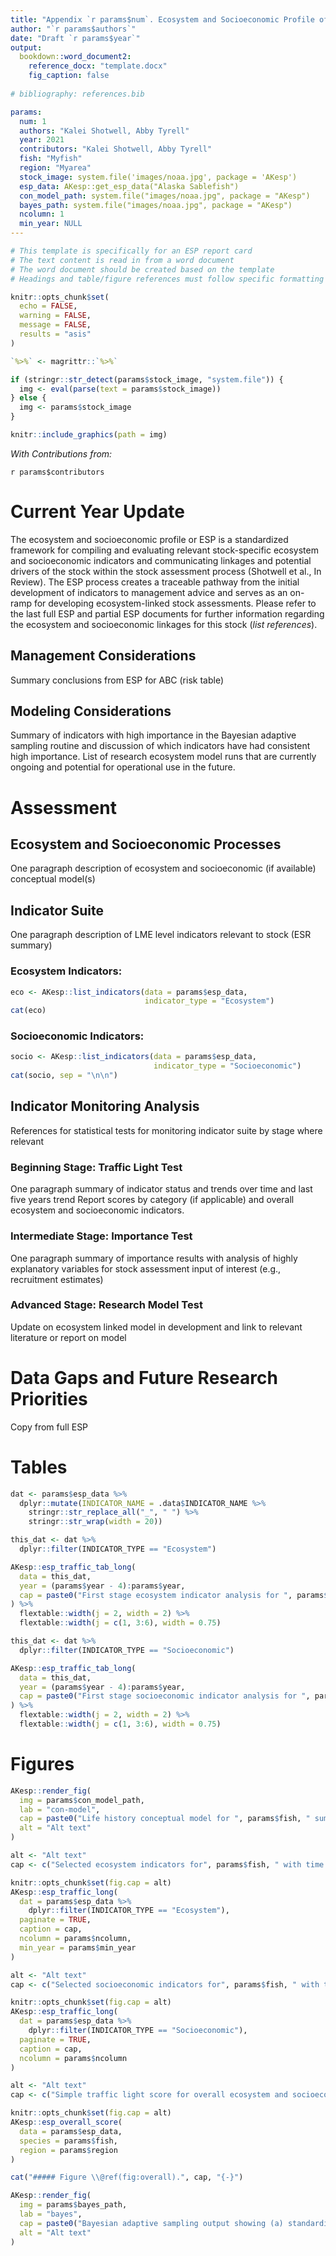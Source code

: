 ```yaml
---
title: "Appendix `r params$num`. Ecosystem and Socioeconomic Profile of the `r params$fish` stock in the `r params$region` - Report Card"
author: "`r params$authors`"
date: "Draft `r params$year`"
output: 
  bookdown::word_document2:
    reference_docx: "template.docx"
    fig_caption: false
    
# bibliography: references.bib

params:
  num: 1
  authors: "Kalei Shotwell, Abby Tyrell"
  year: 2021
  contributors: "Kalei Shotwell, Abby Tyrell"
  fish: "Myfish"
  region: "Myarea"
  stock_image: system.file('images/noaa.jpg', package = 'AKesp')
  esp_data: AKesp::get_esp_data("Alaska Sablefish")
  con_model_path: system.file("images/noaa.jpg", package = "AKesp")
  bayes_path: system.file("images/noaa.jpg", package = "AKesp")
  ncolumn: 1
  min_year: NULL
---
```


```r
# This template is specifically for an ESP report card
# The text content is read in from a word document
# The word document should be created based on the template
# Headings and table/figure references must follow specific formatting

knitr::opts_chunk$set(
  echo = FALSE,
  warning = FALSE,
  message = FALSE,
  results = "asis"
)

`%>%` <- magrittr::`%>%`
```

```r
if (stringr::str_detect(params$stock_image, "system.file")) {
  img <- eval(parse(text = params$stock_image))
} else {
  img <- params$stock_image
}

knitr::include_graphics(path = img)
```

*With Contributions from:*

`r params$contributors`

\newpage

# Current Year Update {-}

The ecosystem and socioeconomic profile or ESP is a standardized framework for compiling and evaluating relevant stock-specific ecosystem and socioeconomic indicators and communicating linkages and potential drivers of the stock within the stock assessment process (Shotwell et al., In Review). The ESP process creates a traceable pathway from the initial development of indicators to management advice and serves as an on-ramp for developing ecosystem-linked stock assessments. 
Please refer to the last full ESP and partial ESP documents for further information regarding the ecosystem and socioeconomic linkages for this stock (*list references*).

## Management Considerations {-}

Summary conclusions from ESP for ABC (risk table) 

## Modeling Considerations {-}

Summary of indicators with high importance in the Bayesian adaptive sampling routine and discussion of which indicators have had consistent high importance. 
List of research ecosystem model runs that are currently ongoing and potential for operational use in the future. 

# Assessment {-}

## Ecosystem and Socioeconomic Processes {-}

One paragraph description of ecosystem and socioeconomic (if available) conceptual model(s)

## Indicator Suite {-}

One paragraph description of LME level indicators relevant to stock (ESR summary)

### Ecosystem Indicators: {-}
```r
eco <- AKesp::list_indicators(data = params$esp_data, 
                              indicator_type = "Ecosystem")
cat(eco)
```

### Socioeconomic Indicators: {-}

```r
socio <- AKesp::list_indicators(data = params$esp_data, 
                                indicator_type = "Socioeconomic")
cat(socio, sep = "\n\n")
```

## Indicator Monitoring Analysis {-}

References for statistical tests for monitoring indicator suite by stage where relevant 

### Beginning Stage: Traffic Light Test {-}

One paragraph summary of indicator status and trends over time and last five years trend
Report scores by category (if applicable) and overall ecosystem and socioeconomic indicators. 

### Intermediate Stage: Importance Test {-}

One paragraph summary of importance results with analysis of highly explanatory variables for stock assessment input of interest (e.g., recruitment estimates)

### Advanced Stage: Research Model Test {-}

Update on ecosystem linked model in development and link to relevant literature or report on model 

# Data Gaps and Future Research Priorities {-}

Copy from full ESP

\newpage

# Tables {-}

```r
dat <- params$esp_data %>%
  dplyr::mutate(INDICATOR_NAME = .data$INDICATOR_NAME %>%
    stringr::str_replace_all("_", " ") %>%
    stringr::str_wrap(width = 20))
```

```r
this_dat <- dat %>%
  dplyr::filter(INDICATOR_TYPE == "Ecosystem")

AKesp::esp_traffic_tab_long(
  data = this_dat,
  year = (params$year - 4):params$year,
  cap = paste0("First stage ecosystem indicator analysis for ", params$fish, ', including indicator title and the indicator status of the last five years. The indicator status is designated with text, (greater than = "high", less than = "low", or within 1 standard deviation = "neutral" of long-term mean). Fill color of the cell is based on the sign of the anticipated relationship between the indicator and sablefish (blue = good conditions for sablefish, red = poor conditions, white = average conditions). A gray fill and text = "missing" will appear if there were no data for that year.')
) %>%
  flextable::width(j = 2, width = 2) %>%
  flextable::width(j = c(1, 3:6), width = 0.75)
```

```r
this_dat <- dat %>%
  dplyr::filter(INDICATOR_TYPE == "Socioeconomic")

AKesp::esp_traffic_tab_long(
  data = this_dat,
  year = (params$year - 4):params$year,
  cap = paste0("First stage socioeconomic indicator analysis for ", params$fish, ', including indicator title and the indicator status of the last five years. The indicator status is designated with text, (greater than = "high", less than = "low", or within 1 standard deviation = "neutral" of long-term mean). Fill color of the cell is based on the sign of the anticipated relationship between the indicator and sablefish (blue = good conditions for sablefish, red = poor conditions, white = average conditions). A gray fill and text = "missing" will appear if there were no data for that year.')
) %>%
  flextable::width(j = 2, width = 2) %>%
  flextable::width(j = c(1, 3:6), width = 0.75)
```

\newpage

# Figures {-}
```r
AKesp::render_fig(
  img = params$con_model_path,
  lab = "con-model",
  cap = paste0("Life history conceptual model for ", params$fish, " summarizing ecological information and key ecosystem processes affecting survival by life history stage. Red text means increases in process negatively affect survival, while blue text means increases in process positively affect survival."),
  alt = "Alt text"
)
```


```r
alt <- "Alt text"
cap <- c("Selected ecosystem indicators for", params$fish, " with time series ranging from", min(params$esp_data$YEAR), "– present. Upper and lower solid green horizontal lines are 90th and 10th percentiles of time series. Dotted green horizontal line is the mean of the time series. Light green shaded areas represent the most recent year of the traffic light analysis results.")

knitr::opts_chunk$set(fig.cap = alt)
AKesp::esp_traffic_long(
  dat = params$esp_data %>%
    dplyr::filter(INDICATOR_TYPE == "Ecosystem"),
  paginate = TRUE,
  caption = cap,
  ncolumn = params$ncolumn,
  min_year = params$min_year
)
```


```r
alt <- "Alt text"
cap <- c("Selected socioeconomic indicators for", params$fish, " with time series ranging from", min(params$esp_data$YEAR), "– present. Upper and lower solid green horizontal lines are 90th and 10th percentiles of time series. Dotted green horizontal line is the mean of the time series. Light green shaded areas represent the most recent year of the traffic light analysis results.")

knitr::opts_chunk$set(fig.cap = alt)
AKesp::esp_traffic_long(
  dat = params$esp_data %>%
    dplyr::filter(INDICATOR_TYPE == "Socioeconomic"),
  paginate = TRUE,
  caption = cap,
  ncolumn = params$ncolumn
)
```


```r
alt <- "Alt text"
cap <- c("Simple traffic light score for overall ecosystem and socioeconomic categories from 2000 to present.")

knitr::opts_chunk$set(fig.cap = alt)
AKesp::esp_overall_score(
  data = params$esp_data,
  species = params$fish,
  region = params$region
)

cat("##### Figure \\@ref(fig:overall).", cap, "{-}")
```


```r
AKesp::render_fig(
  img = params$bayes_path,
  lab = "bayes",
  cap = paste0("Bayesian adaptive sampling output showing (a) standardized covariates prior to subsetting and (b) the mean relationship and uncertainty (95% confidence intervals) with log ", params$fish, " recruitment, in each estimated effect (left bottom graph), and marginal inclusion probabilities (right bottom graph) for each predictor variable of the subsetted covariate set"),
  alt = "Alt text"
)
```
